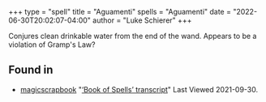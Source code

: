 +++
type = "spell"
title = "Aguamenti"
spells = "Aguamenti"
date = "2022-06-30T20:02:07-04:00"
author = "Luke Schierer"
+++

Conjures clean drinkable water from the end of the wand. Appears to be a violation of Gramp's Law?



## Found in

* [magicscrapbook](https://magicscrapbook.tumblr.com/)
  "[‘Book of Spells’ transcript](https://magicscrapbook.tumblr.com/post/162085200042/book-of-spells-transcript)"
  Last Viewed 2021-09-30.

